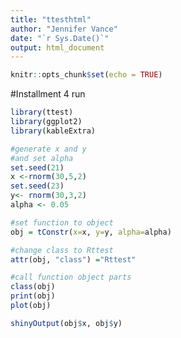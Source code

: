 ---
title: "ttesthtml"
author: "Jennifer Vance"
date: "`r Sys.Date()`"
output: html_document
---

```{r setup, include=FALSE}
knitr::opts_chunk$set(echo = TRUE)
```


#Installment 4 run

```{r}
library(ttest)
library(ggplot2)
library(kableExtra)

#generate x and y
#and set alpha
set.seed(21)
x <-rnorm(30,5,2)
set.seed(23)
y<- rnorm(30,3,2)
alpha <- 0.05

#set function to object
obj = tConstr(x=x, y=y, alpha=alpha)

#change class to Rttest
attr(obj, "class") ="Rttest"

#call function object parts
class(obj)
print(obj)
plot(obj)

shinyOutput(obj$x, obj$y)
```
